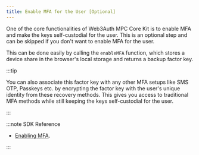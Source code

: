 ```yaml
---
title: Enable MFA for the User [Optional]
---
```


One of the core functionalities of Web3Auth MPC Core Kit is to enable MFA and make the keys self-custodial for the user. This is an optional step and
can be skipped if you don't want to enable MFA for the user.

This can be done easily by calling the `enableMFA` function, which stores a device share in the browser's local storage and returns a backup factor
key.

:::tip

You can also associate this factor key with any other MFA setups like SMS OTP, Passkeys etc. by encrypting the factor key with the user's unique
identity from these recovery methods. This gives you access to traditional MFA methods while still keeping the keys self-custodial for the user.

:::

:::note SDK Reference

- [Enabling MFA](/sdk/core-kit/mpc-core-kit/usage#enable-mfa).

:::
